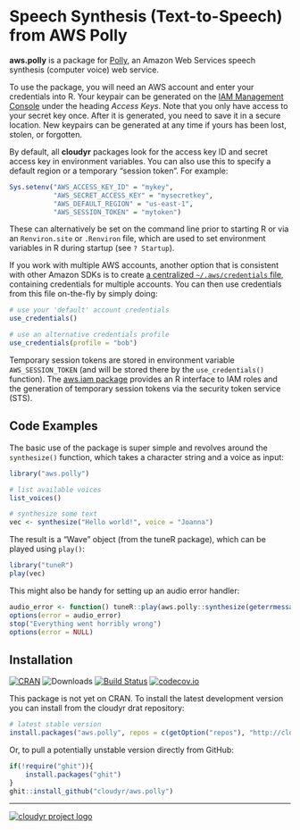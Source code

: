 # Speech Synthesis (Text-to-Speech) from AWS Polly

**aws.polly** is a package for [Polly](http://aws.amazon.com/documentation/polly), an Amazon Web Services speech synthesis (computer voice) web service.

To use the package, you will need an AWS account and enter your credentials into R. Your keypair can be generated on the [IAM Management Console](https://aws.amazon.com/) under the heading *Access Keys*. Note that you only have access to your secret key once. After it is generated, you need to save it in a secure location. New keypairs can be generated at any time if yours has been lost, stolen, or forgotten. 

By default, all **cloudyr** packages look for the access key ID and secret access key in environment variables. You can also use this to specify a default region or a temporary "session token". For example:

```R
Sys.setenv("AWS_ACCESS_KEY_ID" = "mykey",
           "AWS_SECRET_ACCESS_KEY" = "mysecretkey",
           "AWS_DEFAULT_REGION" = "us-east-1",
           "AWS_SESSION_TOKEN" = "mytoken")
```

These can alternatively be set on the command line prior to starting R or via an `Renviron.site` or `.Renviron` file, which are used to set environment variables in R during startup (see `? Startup`).

If you work with multiple AWS accounts, another option that is consistent with other Amazon SDKs is to create [a centralized `~/.aws/credentials` file](https://blogs.aws.amazon.com/security/post/Tx3D6U6WSFGOK2H/A-New-and-Standardized-Way-to-Manage-Credentials-in-the-AWS-SDKs), containing credentials for multiple accounts. You can then use credentials from this file on-the-fly by simply doing:

```R
# use your 'default' account credentials
use_credentials()

# use an alternative credentials profile
use_credentials(profile = "bob")
```

Temporary session tokens are stored in environment variable `AWS_SESSION_TOKEN` (and will be stored there by the `use_credentials()` function). The [aws.iam package](https://github.com/cloudyr/aws.iam/) provides an R interface to IAM roles and the generation of temporary session tokens via the security token service (STS).


## Code Examples ##

The basic use of the package is super simple and revolves around the `synthesize()` function, which takes a character string and a voice as input:

```r
library("aws.polly")

# list available voices
list_voices()

# synthesize some text
vec <- synthesize("Hello world!", voice = "Joanna")
```

The result is a "Wave" object (from the tuneR package), which can be played using `play()`:

```R
library("tuneR")
play(vec)
```

This might also be handy for setting up an audio error handler:

```R
audio_error <- function() tuneR::play(aws.polly::synthesize(geterrmessage(), voice = "Joanna"))
options(error = audio_error)
stop("Everything went horribly wrong")
options(error = NULL)
```


## Installation

[![CRAN](https://www.r-pkg.org/badges/version/aws.polly)](https://cran.r-project.org/package=aws.polly)
![Downloads](https://cranlogs.r-pkg.org/badges/aws.signature)
[![Build Status](https://travis-ci.org/cloudyr/aws.polly.png?branch=master)](https://travis-ci.org/cloudyr/aws.polly)
[![codecov.io](https://codecov.io/github/cloudyr/aws.polly/coverage.svg?branch=master)](https://codecov.io/github/cloudyr/aws.polly?branch=master)

This package is not yet on CRAN. To install the latest development version you can install from the cloudyr drat repository:

```R
# latest stable version
install.packages("aws.polly", repos = c(getOption("repos"), "http://cloudyr.github.io/drat"))
```

Or, to pull a potentially unstable version directly from GitHub:

```R
if(!require("ghit")){
    install.packages("ghit")
}
ghit::install_github("cloudyr/aws.polly")
```


---
[![cloudyr project logo](http://i.imgur.com/JHS98Y7.png)](https://github.com/cloudyr)
